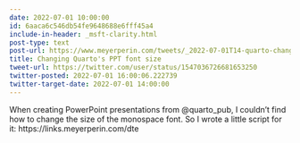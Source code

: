 ```yaml
---
date: 2022-07-01 10:00:00
id: 6aaca6c546db54fe9648688e6fff45a4
include-in-header: _msft-clarity.html
post-type: text
post-url: https://www.meyerperin.com/tweets/_2022-07-01T14-quarto-change-font.html
title: Changing Quarto's PPT font size
tweet-url: https://twitter.com/user/status/1547036726681653250
twitter-posted: 2022-07-01 16:00:06.222739
twitter-target-date: 2022-07-01 14:00:00
---
```

When creating PowerPoint presentations from @quarto_pub, I couldn't find how to change the size of the monospace font. So I wrote a little script for it: https://links.meyerperin.com/dte 